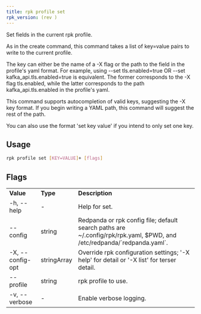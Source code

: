 ```yaml
---
title: rpk profile set
rpk_version: (rev )
---
```


<head>
  <meta name="title" content="rpk profile set| Redpanda Docs" />
  <meta name="description" content="rpk profile set" />
  <link rel="canonical" href="https://docs.redpanda.com/docs/reference/rpk/rpk-profile/rpk-profile-set/" />
</head>

Set fields in the current rpk profile.

As in the create command, this command takes a list of key=value pairs to write
to the current profile.

The key can either be the name of a -X flag or the path to the field in the
profile's yaml format. For example, using --set tls.enabled=true OR --set
kafka_api.tls.enabled=true is equivalent. The former corresponds to the -X flag
tls.enabled, while the latter corresponds to the path kafka_api.tls.enabled in
the profile's yaml.

This command supports autocompletion of valid keys, suggesting the -X key
format. If you begin writing a YAML path, this command will suggest the rest of
the path.

You can also use the format 'set key value' if you intend to only set one key.

## Usage

```bash
rpk profile set [KEY=VALUE]+ [flags]
```

## Flags

<table>
  <tbody>
    <tr>
      <td>
        <strong>Value</strong>
      </td>
      <td>
        <strong>Type</strong>
      </td>
      <td>
        <strong>Description</strong>
      </td>
    </tr>
    <tr>
      <td>-h, --help</td>
      <td>-</td>
      <td>Help for set.</td>
    </tr>
    <tr>
      <td>--config</td>
      <td>string</td>
      <td>
        Redpanda or rpk config file; default search paths are
        ~/.config/rpk/rpk.yaml, $PWD, and /etc/redpanda/`redpanda.yaml`.
      </td>
    </tr>
    <tr>
      <td>-X, --config-opt</td>
      <td>stringArray</td>
      <td>
        Override rpk configuration settings; '-X help' for detail or '-X list'
        for terser detail.
      </td>
    </tr>
    <tr>
      <td>--profile</td>
      <td>string</td>
      <td>rpk profile to use.</td>
    </tr>
    <tr>
      <td>-v, --verbose</td>
      <td>-</td>
      <td>Enable verbose logging.</td>
    </tr>
  </tbody>
</table>
